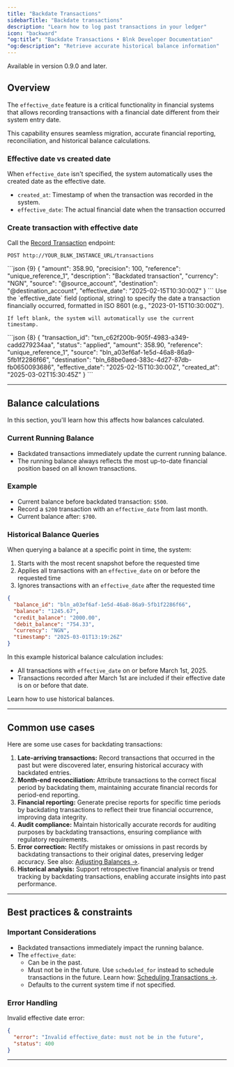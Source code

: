 ```yaml
---
title: "Backdate Transactions"
sidebarTitle: "Backdate transactions"
description: "Learn how to log past transactions in your ledger"
icon: "backward"
"og:title": "Backdate Transactions • Blnk Developer Documentation"
"og:description": "Retrieve accurate historical balance information"
---
```



<Info>Available in version 0.9.0 and later.</Info>

## Overview

The `effective_date` feature is a critical functionality in financial systems that allows recording transactions with a financial date different from their system entry date. 

This capability ensures seamless migration, accurate financial reporting, reconciliation, and historical balance calculations.

### Effective date vs created date

When `effective_date` isn't specified, the system automatically uses the created date as the effective date.

* `created_at`: Timestamp of when the transaction was recorded in the system.
* `effective_date`: The actual financial date when the transaction occurred

### Create transaction with effective date

Call the [Record Transaction](/reference/create-transaction) endpoint:

```
POST http://YOUR_BLNK_INSTANCE_URL/transactions
```

<Tabs>
  <Tab title="Request body">
  ```json {9}
  {
    "amount": 358.90,
    "precision": 100,
    "reference": "unique_reference_1",
    "description": "Backdated transaction",
    "currency": "NGN",
    "source": "@source_account",
    "destination": "@destination_account",
    "effective_date": "2025-02-15T10:30:00Z"
  }
  ```

  <Tip>
    Use the `effective_date` field (optional, string) to specify the date a transaction financially occurred, formatted in ISO 8601 (e.g., "2023-01-15T10:30:00Z"). 
    
    If left blank, the system will automatically use the current timestamp.
  </Tip>
  </Tab>
  <Tab title="Response example">
  ```json {8}
  {
    "transaction_id": "txn_c62f200b-905f-4983-a349-cadd279234aa",
    "status": "applied",
    "amount": 358.90,
    "reference": "unique_reference_1",
    "source": "bln_a03ef6af-1e5d-46a8-86a9-5fb1f2286f66",
    "destination": "bln_68be0aed-383c-4d27-87db-fb0650093686",
    "effective_date": "2025-02-15T10:30:00Z",
    "created_at": "2025-03-02T15:30:45Z"
  }
  ```
  </Tab>
</Tabs>

---

## Balance calculations

In this section, you'll learn how this affects how balances calculated.

### Current Running Balance

* Backdated transactions immediately update the current running balance.
* The running balance always reflects the most up-to-date financial position based on all known transactions.

### Example

* Current balance before backdated transaction: `$500`.
* Record a `$200` transaction with an `effective_date` from last month.
* Current balance after: `$700`.

### Historical Balance Queries

When querying a balance at a specific point in time, the system:

1. Starts with the most recent snapshot before the requested time
2. Applies all transactions with an `effective_date` on or before the requested time
3. Ignores transactions with an `effective_date` after the requested time

```json Response example
{
  "balance_id": "bln_a03ef6af-1e5d-46a8-86a9-5fb1f2286f66",
  "balance": "1245.67",
  "credit_balance": "2000.00",
  "debit_balance": "754.33",
  "currency": "NGN",
  "timestamp": "2025-03-01T13:19:26Z"
}
```

In this example historical balance calculation includes:

* All transactions with `effective_date` on or before March 1st, 2025.
*  Transactions recorded after March 1st are included if their effective date is on or before that date.

<Card title="Historical balances" iconType="duotone" icon="clock" href="/balances/historical-balances">
  Learn how to use historical balances.
</Card>

---

## Common use cases

Here are some use cases for backdating transactions:

1. **Late-arriving transactions:** Record transactions that occurred in the past but were discovered later, ensuring historical accuracy with backdated entries.
2. **Month-end reconciliation:** Attribute transactions to the correct fiscal period by backdating them, maintaining accurate financial records for period-end reporting.
3. **Financial reporting:** Generate precise reports for specific time periods by backdating transactions to reflect their true financial occurrence, improving data integrity.
4. **Audit compliance:** Maintain historically accurate records for auditing purposes by backdating transactions, ensuring compliance with regulatory requirements.
5. **Error correction:** Rectify mistakes or omissions in past records by backdating transactions to their original dates, preserving ledger accuracy. See also: [Adjusting Balances →](/balances/adjusting-balances).
6. **Historical analysis:** Support retrospective financial analysis or trend tracking by backdating transactions, enabling accurate insights into past performance.

---

## Best practices & constraints

### Important Considerations

* Backdated transactions immediately impact the running balance.
* The `effective_date`:
    * Can be in the past.
    * Must not be in the future. Use `scheduled_for` instead to schedule transactions in the future. Learn how: [Scheduling Transactions →](/transactions/scheduling).
    * Defaults to the current system time if not specified.

### Error Handling

Invalid effective date error:

```json
{
  "error": "Invalid effective_date: must not be in the future",
  "status": 400
}
```

---

<NeedHelp />